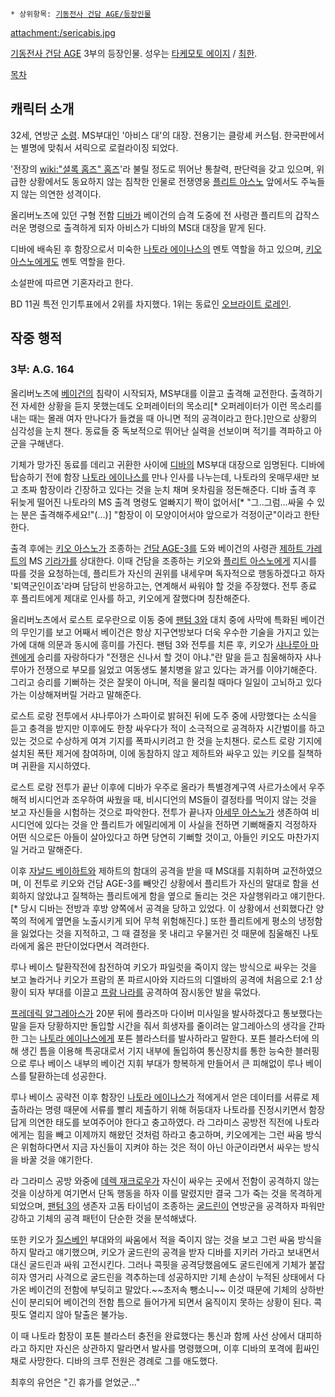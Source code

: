  * 상위항목: [[기동전사 건담 AGE/등장인물]]

attachment:/sericabis.jpg

[[기동전사 건담 AGE]] 3부의 등장인물. 성우는 [[타케모토 에이지]] / [[최한]].

[[목차]]

== 캐릭터 소개 ==
32세, 연방군 [[소령]]. MS부대인 '아비스 대'의 대장. 전용기는 클랑셰 커스텀. 한국판에서는 별명에 맞춰서 셔릭으로 로컬라이징 되었다.

'전장의 [[wiki:"셜록 홈즈" 홈즈]]'라 불릴 정도로 뛰어난 통찰력, 판단력을 갖고 있으며, 위급한 상황에서도 동요하지 않는 침착한 인물로 전쟁영웅 [[플리트 아스노]] 앞에서도 주눅들지 않는 의연한 성격이다.

올리버노츠에 있던 구형 전함 [[디바]]가 베이건의 습격 도중에 전 사령관 플리트의 갑작스러운 명령으로 출격하게 되자 아비스가 디바의 MS대 대장을 맡게 된다.

디바에 배속된 후 함장으로서 미숙한 [[나토라 에이나스]]의 멘토 역할을 하고 있으며, [[키오 아스노]]에게도 멘토 역할을 한다.

소설판에 따르면 기혼자라고 한다.

BD 11권 특전 인기투표에서 2위를 차지했다. 1위는 동료인 [[오브라이트 로레인]].

== 작중 행적 ==
=== 3부: A.G. 164 ===
올리버노츠에 [[베이건]]의 침략이 시작되자, MS부대를 이끌고 출격해 교전한다. 출격하기 전 자세한 상황을 듣지 못했는데도 오퍼레이터의 목소리[* 오퍼레이터가 이런 목소리를 내는 때는 몰래 여자 만나다가 들켰을 때 아니면 적의 공격이라고 한다.]만으로 상황의 심각성을 눈치 챈다. 동료들 중 독보적으로 뛰어난 실력을 선보이며 적기를 격파하고 아군을 구해낸다.

기체가 망가진 동료를 데리고 귀환한 사이에 [[디바]]의 MS부대 대장으로 임명된다. 디바에 탑승하기 전에 함장 [[나토라 에이나스]]를 만나 인사를 나누는데, 나토라의 옷매무새만 보고 초짜 함장이라 긴장하고 있다는 것을 눈치 채며 옷차림을 정돈해준다. 디바 출격 후 뒤늦게 떨어진 나토라의 MS 출격 명령도 얼빠지기 짝이 없어서[* "그..그럼...싸울 수 있는 분은 출격해주세요!"(...)] "함장이 이 모양이어서야 앞으로가 걱정이군"이라고 한탄한다.

출격 후에는 [[키오 아스노]]가 조종하는 [[건담 AGE-3]]를 도와 베이건의 사령관 [[제하트 가레트]]의 MS [[기라가]]를 상대한다. 이때 건담을 조종하는 키오와 [[플리트 아스노]]에게 지시를 따를 것을 요청하는데, 플리트가 자신의 권위를 내세우며 독자적으로 행동하겠다고 하자 '퇴역군인이죠'라며 담담히 반응하고는, 연계해서 싸워야 할 것을 주장했다. 전투 종료 후 플리트에게 제대로 인사를 하고, 키오에게 잘했다며 칭찬해준다.

올리버노츠에서 로스트 로우란으로 이동 중에 [[팬텀 3]]와 대치 중에 사막에 특화된 베이건의 무인기를 보고 어째서 베이건은 항상 지구연방보다 더욱 우수한 기술을 가지고 있는가에 대해 의문과 동시에 흥미를 가진다. 팬텀 3와 전투를 치른 후, 키오가 [[샤나루아 마렌]]에게 승리를 자랑하다가 "전쟁은 신나서 할 것이 아냐."란 말을 듣고 침울해하자 샤나루아가 전쟁으로 부모를 잃었고 여동생도 불치병을 앓고 있다는 과거를 이야기해준다. 그리고 승리를 기뻐하는 것은 잘못이 아니며, 적을 물리칠 때마다 일일이 고뇌하고 있다가는 이상해져버릴 거라고 말해준다.

로스트 로랑 전투에서 샤나루아가 스파이로 밝혀진 뒤에 도주 중에 사망했다는 소식을 듣고 충격을 받지만 이후에도 한창 싸우다가 적이 소극적으로 공격하자 시간벌이를 하고 있는 것으로 수상하게 여겨 기지를 폭파시키려고 한 것을 눈치챈다. 로스트 로랑 기지에 설치된 폭탄 제거에 참여하며, 이에 동참하지 않고 제하트와 싸우고 있는 키오를 질책하며 귀환을 지시하였다. 

로스트 로랑 전투가 끝난 이후에 디바가 우주로 올라가 특별경계구역 사르가소에서 우주해적 비시디언과 조우하여 싸웠을 때, 비시디언의 MS들이 결정타를 먹이지 않는 것을 보고 자신들을 시험하는 것으로 파악한다. 전투가 끝나자 [[아세무 아스노]]가 생존하여 비시디언에 있다는 것을 안 플리트가 에밀리에게 이 사실을 전하면 기뻐해줄지 걱정하자 어떤 식으로든 아들이 살아있다고 하면 당연히 기뻐할 것이고, 아들인 키오도 마찬가지일 거라고 말해준다.

이후 [[자날드 베이하트]]와 제하트의 함대의 공격을 받을 때 MS대를 지휘하며 교전하였으며, 이 전투로 키오와 건담 AGE-3를 빼앗긴 상황에서 플리트가 자신의 말대로 함을 선회하지 않았냐고 질책하는 플리트에게 함을 옆으로 돌리는 것은 자살행위라고 얘기한다.[* 당시 디바는 전방과 후방 양쪽에서 공격을 당하고 있었다. 이 상황에서 선회했다간 양쪽의 적에게 옆면을 노출시키게 되어 무척 위험해진다.] 또한 플리트에게 평소의 냉정함을 잃었다는 것을 지적하고, 그 때 결정을 못 내리고 우물거린 것 때문에 침울해진 나토라에게 옳은 판단이었다면서 격려한다.

루나 베이스 탈환작전에 참전하여 키오가 파일럿을 죽이지 않는 방식으로 싸우는 것을 보고 놀라거나 키오가 프람의 폰 파르시아와 지라드의 디엘바의 공격에 처음으로 2:1 상황이 되자 부대를 이끌고 [[프람 나라]]를 공격하여 잠시동안 발을 묶었다.

[[프레데릭 알그레아스]]가 20분 뒤에 플라즈마 다이버 미사일을 발사하겠다고 통보했다는 말을 듣자 당황하지만 돌입할 시간을 줘서 희생자를 줄이려는 알그레아스의 생각을 간파한 그는 [[나토라 에이나스]]에게 포튼 블라스터를 발사하라고 말한다. 포튼 블라스터에 의해 생긴 틈을 이용해 특공대로서 기지 내부에 돌입하여 통신장치를 통한 능숙한 블러핑으로 루나 베이스 내부의 베이건 지휘 부대가 항복하게 만들어서 큰 피해없이 루나 베이스를 탈환하는데 성공한다.

루나 베이스 공략전 이후 함장인 [[나토라 에이나스]]가 적에게서 얻은 데이터를 서류로 제출하라는 명령 때문에 서류를 빨리 제출하기 위해 허둥대자 나토라를 진정시키면서 함장답게 의연한 태도를 보여주어야 한다고 충고하였다. 라 그라미스 공방전 직전에 나토라에게는 힘을 빼고 이제까지 해왔던 것처럼 하라고 충고하며, 키오에게는 그런 싸움 방식은 위험하다면서 지금 자신들이 지켜야 하는 것은 적이 아닌 아군이라면서 싸우는 방식을 바꿀 것을 얘기한다.

라 그라미스 공방 와중에 [[데렉 재크로우]]가 자신이 싸우는 곳에서 전함이 공격하지 않는 것을 이상하게 여기면서 단독 행동을 하자 이를 말렸지만 결국 그가 죽는 것을 목격하게 되었으며, [[팬텀 3]]의 생존자 고돔 타이넘이 조종하는 [[굴드린]]이 연방군을 공격하자 파워만 강하고 기체의 공격 패턴이 단순한 것을 분석해냈다.

또한 키오가 [[질스베인]] 부대와의 싸움에서 적을 죽이지 않는 것을 보고 그런 싸움 방식을 하지 말라고 얘기했으며, 키오가 굴드린의 공격을 받자 디바를 지키러 가라고 보내면서 대신 굴드린과 싸워 고전시킨다. 그러나 콕핏을 공격당했음에도 굴드린에게 기체가 붙잡히자 영거리 사격으로 굴드린을 격추하는데 성공하지만 기체 손상이 누적된 상태에서 다가온 베이건의 전함에 부딪히고 말았다.~~초저속 뺑소니~~ 이것 때문에 기체의 상하반신이 분리되어 베이건의 전함 틈으로 들어가게 되면서 움직이지 못하는 상황이 된다. 콕핏도 열리지 않아 탈출은 불가능.

이 때 나토라 함장이 포톤 블라스터 충전을 완료했다는 통신과 함께 사선 상에서 대피하라고 하지만 자신은 상관하지 말라면서 발사를 명령했으며, 이후 디바의 포격에 휩싸인 채로 사망한다. 디바의 크루 전원은 경례로 그를 애도했다.

최후의 유언은 "긴 휴가를 얻었군..."
